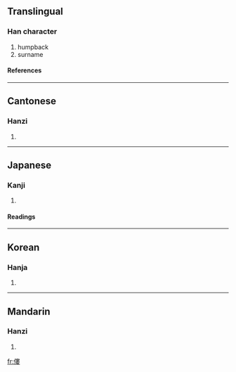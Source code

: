 {{see|偻}}

==Translingual==
===Han character===
{{Han char|rn=9|rad=人|as=11|sn=13|four=2524<sub>4</sub>|canj=人中中女 (OLLV)}}
# humpback
# surname
====References====
{{Han ref|kx=0115.170|dkj=01045|dj=0246.050|hdz=10210.180|uh=50C2|ud=20674|bh=DCBC|bd=56508}}
----
==Cantonese==
===Hanzi===
{{yue-hanzi|jyut=|y=lau4}}
# {{defn|Cantonese}}
----
==Japanese==
===Kanji===
{{ja-kanji|grade=|rs=人11}}
# {{defn|Japanese}}
====Readings====
{{ja-readings|on=[[ろう]] (rō), [[る]] (ru)|kun=[[かがむ]] (kagamu)}}
----
==Korean==
===Hanja===
{{ko-hanja|hangeul=루|rv=ru|mr=ru}}
# {{defn|Korean}}
----
==Mandarin==
===Hanzi===
{{cmn-hanzi|sim=偻|pin=[[lǚ]] ([[lü3]])|wg=lü<sup>3</sup>}}
# {{defn|Mandarin}}

[[fr:僂]]